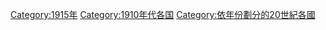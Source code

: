 [[Category:1915年|Category:1915年]]
[[Category:1910年代各国|Category:1910年代各国]]
[[Category:依年份劃分的20世紀各國|Category:依年份劃分的20世紀各國]]